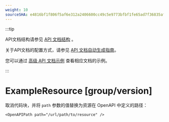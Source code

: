 ```yaml
---
weight: 10
sourceSHA: e4816bf1f806f5af6e312a2406600cc49c5e9773bfbf1fe65ad7f36835af7f73
---
```


:::tip

API文档结构请参见 [API 文档结构](https://product-doc-guide.alauda.cn/arch/site_arch.html#api_structure) 。

关于API文档的配置方式，请参见 [API 文档自动生成指南](https://product-doc-guide.alauda.cn/guide/api_doc.html)。

您可以通过 [高级 API 文档示例](https://product-doc-guide.alauda.cn/template/apis/example/advanced_api_example/) 查看相应文档的示例。

:::

# ExampleResource [group/version]

取消代码块，并将 `path` 参数的值替换为资源在 OpenAPI 中定义的路径：

```mdx
<OpenAPIPath path="/url/path/to/resource" />
```
